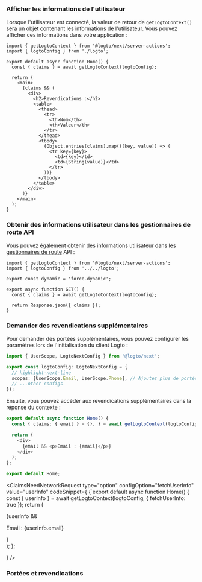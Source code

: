 

### Afficher les informations de l'utilisateur

Lorsque l'utilisateur est connecté, la valeur de retour de `getLogtoContext()` sera un objet contenant les informations de l'utilisateur. Vous pouvez afficher ces informations dans votre application :

```tsx title="app/page.tsx"
import { getLogtoContext } from '@logto/next/server-actions';
import { logtoConfig } from './logto';

export default async function Home() {
  const { claims } = await getLogtoContext(logtoConfig);

  return (
    <main>
      {claims && (
        <div>
          <h2>Revendications :</h2>
          <table>
            <thead>
              <tr>
                <th>Nom</th>
                <th>Valeur</th>
              </tr>
            </thead>
            <tbody>
              {Object.entries(claims).map(([key, value]) => (
                <tr key={key}>
                  <td>{key}</td>
                  <td>{String(value)}</td>
                </tr>
              ))}
            </tbody>
          </table>
        </div>
      )}
    </main>
  );
}
```

### Obtenir des informations utilisateur dans les gestionnaires de route API

Vous pouvez également obtenir des informations utilisateur dans les [gestionnaires de route](https://nextjs.org/docs/app/building-your-application/routing/route-handlers) API :

```tsx title="app/api/profile/route.ts"
import { getLogtoContext } from '@logto/next/server-actions';
import { logtoConfig } from '../../logto';

export const dynamic = 'force-dynamic';

export async function GET() {
  const { claims } = await getLogtoContext(logtoConfig);

  return Response.json({ claims });
}
```

### Demander des revendications supplémentaires

<FindUserInfoMissing method="getLogtoContext" />

<ScopesAndClaimsIntroduction />

Pour demander des portées supplémentaires, vous pouvez configurer les paramètres lors de l'initialisation du client Logto :

```ts title="app/logto.ts"
import { UserScope, LogtoNextConfig } from '@logto/next';

export const logtoConfig: LogtoNextConfig = {
  // highlight-next-line
  scopes: [UserScope.Email, UserScope.Phone], // Ajoutez plus de portées si nécessaire
  // ...other configs
});
```

Ensuite, vous pouvez accéder aux revendications supplémentaires dans la réponse du contexte :

```ts title="app/page.tsx"
export default async function Home() {
  const { claims: { email } = {}, } = await getLogtoContext(logtoConfig);

  return (
    <div>
      {email && <p>Email : {email}</p>}
    </div>
  );
};

export default Home;
```

<ClaimsNeedNetworkRequest
  type="option"
  configOption="fetchUserInfo"
  value="userInfo"
  codeSnippet={
    <CodeBlock language="ts" title="app/page.tsx">{`export default async function Home() {
  const { userInfo } = await getLogtoContext(logtoConfig, { fetchUserInfo: true });
  return (
    <div>
      {userInfo && <p>Email : {userInfo.email}</p>}
    </div>
  );
};

  }
/>

### Portées et revendications

<ScopesAndClaims />
